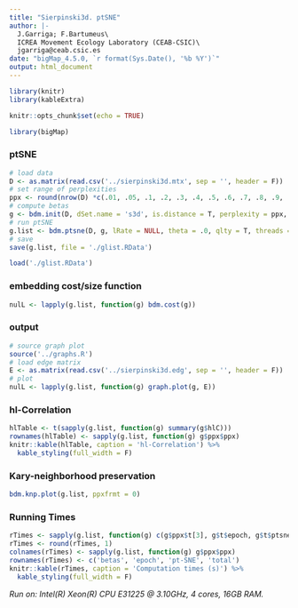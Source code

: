 ```yaml
---
title: "Sierpinski3d. ptSNE"
author: |-
  J.Garriga; F.Bartumeus\
  ICREA Movement Ecology Laboratory (CEAB-CSIC)\
  jgarriga@ceab.csic.es
date: "bigMap_4.5.0, `r format(Sys.Date(), '%b %Y')`"
output: html_document
---
```


```r
library(knitr)
library(kableExtra)
```

```r
knitr::opts_chunk$set(echo = TRUE)
```

```r
library(bigMap)
```

### ptSNE

```r
# load data
D <- as.matrix(read.csv('../sierpinski3d.mtx', sep = '', header = F))
# set range of perplexities
ppx <- round(nrow(D) *c(.01, .05, .1, .2, .3, .4, .5, .6, .7, .8, .9, .95, .99), 0)
# compute betas
g <- bdm.init(D, dSet.name = 's3d', is.distance = T, perplexity = ppx, threads = 4)
# run ptSNE
g.list <- bdm.ptsne(D, g, lRate = NULL, theta = .0, qlty = T, threads = 1, layers = 1)
# save
save(g.list, file = './glist.RData')
```

```r
load('./glist.RData')
```

### embedding cost/size function

```r
nulL <- lapply(g.list, function(g) bdm.cost(g))
```

### output

```r
# source graph plot
source('../graphs.R')
# load edge matrix
E <- as.matrix(read.csv('../sierpinski3d.edg', sep = '', header = F))
# plot
nulL <- lapply(g.list, function(g) graph.plot(g, E))
```

### hl-Correlation

```r
hlTable <- t(sapply(g.list, function(g) summary(g$hlC)))
rownames(hlTable) <- sapply(g.list, function(g) g$ppx$ppx)
knitr::kable(hlTable, caption = 'hl-Correlation') %>%
  kable_styling(full_width = F)
```

### Kary-neighborhood preservation

```r
bdm.knp.plot(g.list, ppxfrmt = 0)
```

### Running Times

```r
rTimes <- sapply(g.list, function(g) c(g$ppx$t[3], g$t$epoch, g$t$ptsne[3], (g$ppx$t[3] +g$t$ptsne[3])))
rTimes <- round(rTimes, 1)
colnames(rTimes) <- sapply(g.list, function(g) g$ppx$ppx)
rownames(rTimes) <- c('betas', 'epoch', 'pt-SNE', 'total')
knitr::kable(rTimes, caption = 'Computation times (s)') %>%
  kable_styling(full_width = F)
```

*Run on: Intel(R) Xeon(R) CPU E31225 @ 3.10GHz, 4 cores, 16GB RAM.*
